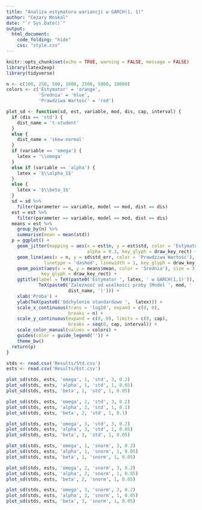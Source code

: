 ```yaml
---
title: "Analiza estymatora wariancji w GARCH(1, 1)"
author: "Cezary Moskal"
date: "`r Sys.Date()`"
output: 
  html_document:
    code_folding: "hide"
    css: "style.css"
---
```


```r
knitr::opts_chunk$set(echo = TRUE, warning = FALSE, message = FALSE)
library(latex2exp)
library(tidyverse)
```

```r
n <- c(100, 250, 500, 1000, 2500, 5000, 10000)
colors <- c('Estymator' = 'orange',
            'Średnia' = 'blue',
            'Prawdziwa Wartość' = 'red')

plot_sd <- function(sd, est, variable, mod, dis, cap, interval) {
  if (dis == 'std') {
    dist_name = 't-student' 
  }
  else {
    dist_name = 'skew-normal'
  }
  if (variable == 'omega') {
    latex = '\\omega'
  }
  else if (variable == 'alpha') {
    latex = '$\\alpha_1$'
  }
  else {
    latex = '$\\beta_1$'
  }
  sd = sd %>% 
    filter(parameter == variable, model == mod, dist == dis)
  est = est %>%
    filter(parameter == variable, model == mod, dist == dis)
  means = est %>%
    group_by(n) %>%
    summarise(mean = mean(std))
  p = ggplot() +
    geom_jitter(mapping = aes(x = est$n, y = est$std, color = 'Estymator'),
                              alpha = 0.3, key_glyph = draw_key_rect) +
    geom_line(aes(x = n, y = sd$std_err, color = 'Prawdziwa Wartość'),
              linetype = 'dashed', linewidth = 1, key_glyph = draw_key_rect) +
    geom_point(aes(x = n, y = means$mean, color = 'Średnia'), size = 3,
             key_glyph = draw_key_rect) +
    ggtitle(label = TeX(paste0('Estymator ', latex, ' w GARCH(1,1)')), subtitle = 
            TeX(paste0('Zależność od wielkości próby (Model ', mod, ' - ',
                       dist_name, ')'))) +
    xlab('Próba') +
    ylab(TeX(paste0('Odchylenie standardowe ',  latex))) +
    scale_x_continuous(trans = 'log10', expand = c(0, 0),
                       breaks = n) +
    scale_y_continuous(expand = c(0, 0), limits = c(0, cap),
                       breaks = seq(0, cap, interval)) +
    scale_color_manual(values = colors) +
    guides(color = guide_legend('')) +
    theme_bw()
  return(p)
}
```

```r
stds <- read.csv('Results/Std.csv')
ests <- read.csv('Results/Est.csv')
```

```r
plot_sd(stds, ests, 'omega', 1, 'std', 3, 0.2)
plot_sd(stds, ests, 'alpha', 1, 'std', 1, 0.05)
plot_sd(stds, ests, 'beta', 1, 'std', 1, 0.05)
```

```r
plot_sd(stds, ests, 'omega', 2, 'std', 3, 0.2)
plot_sd(stds, ests, 'alpha', 2, 'std', 1, 0.1)
plot_sd(stds, ests, 'beta', 2, 'std', 1, 0.1)
```

```r
plot_sd(stds, ests, 'omega', 3, 'std', 3, 0.2)
plot_sd(stds, ests, 'alpha', 3, 'std', 1, 0.05)
plot_sd(stds, ests, 'beta', 3, 'std', 1, 0.05)
```

```r
plot_sd(stds, ests, 'omega', 1, 'snorm', 3, 0.2)
plot_sd(stds, ests, 'alpha', 1, 'snorm', 1, 0.05)
plot_sd(stds, ests, 'beta', 1, 'snorm', 1, 0.05)
```

```r
plot_sd(stds, ests, 'omega', 2, 'snorm', 3, 0.2)
plot_sd(stds, ests, 'alpha', 2, 'snorm', 1, 0.05)
plot_sd(stds, ests, 'beta', 2, 'snorm', 1, 0.05)
```

```r
plot_sd(stds, ests, 'omega', 3, 'snorm', 3, 0.2)
plot_sd(stds, ests, 'alpha', 3, 'snorm', 1, 0.05)
plot_sd(stds, ests, 'beta', 3, 'snorm', 1, 0.05)
```
